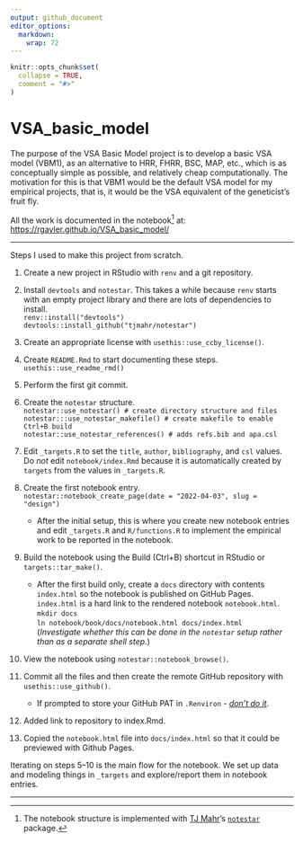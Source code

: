 ```yaml
---
output: github_document
editor_options: 
  markdown: 
    wrap: 72
---
```


<!-- README.md is generated from README.Rmd. Please edit that file -->

```r
knitr::opts_chunk$set(
  collapse = TRUE,
  comment = "#>"
)
```

# VSA_basic_model

<!-- badges: start -->

<!-- badges: end -->

The purpose of the VSA Basic Model project is to develop a basic VSA
model (VBM1), as an alternative to HRR, FHRR, BSC, MAP, etc., which is
as conceptually simple as possible, and relatively cheap
computationally. The motivation for this is that VBM1 would be the
default VSA model for my empirical projects, that is, it would be the
VSA equivalent of the geneticist's fruit fly.

<!--
What is special about using `README.Rmd` instead of just `README.md`? You can include R chunks.
You'll still need to render `README.Rmd` regularly, to keep `README.md` up-to-date. `devtools::build_readme()` is handy for this. You could also use GitHub Actions to re-render `README.Rmd` every time you push. An example workflow can be found here: <https://github.com/r-lib/actions/tree/v1/examples>.

You can also embed plots.
In that case, don't forget to commit and push the resulting figure files, so they display on GitHub. 
-->

All the work is documented in the notebook[^1] at:
<https://rgayler.github.io/VSA_basic_model/>

[^1]: The notebook structure is implemented with [TJ
    Mahr](https://www.tjmahr.com/)'s
    [`notestar`](https://github.com/tjmahr/notestar) package.

------------------------------------------------------------------------

Steps I used to make this project from scratch.

1.  Create a new project in RStudio with `renv` and a git repository.

2.  Install `devtools` and `notestar`. This takes a while because `renv`
    starts with an empty project library and there are lots of
    dependencies to install.  
    `renv::install("devtools")`  
    `devtools::install_github("tjmahr/notestar")`

3.  Create an appropriate license with `usethis::use_ccby_license()`.

4.  Create `README.Rmd` to start documenting these steps.  
    `usethis::use_readme_rmd()`

5.  Perform the first git commit.

6.  Create the `notestar` structure.  
    `notestar::use_notestar() # create directory structure and files`  
    `notestar:::use_notestar_makefile() # create makefile to enable Ctrl+B build`  
    `notestar::use_notestar_references() # adds refs.bib and apa.csl`

7.  Edit `_targets.R` to set the `title`, `author`, `bibliography`, and
    `csl` values. Do *not* edit `notebook/index.Rmd` because it is
    automatically created by `targets` from the values in `_targets.R`.

8.  Create the first notebook entry.  
    `notestar::notebook_create_page(date = "2022-04-03", slug = "design")`

    -   After the initial setup, this is where you create new notebook
        entries and edit `_targets.R` and `R/functions.R` to implement
        the empirical work to be reported in the notebook.

9.  Build the notebook using the Build (Ctrl+B) shortcut in RStudio or
    `targets::tar_make()`.

    -   After the first build only, create a `docs` directory with
        contents `index.html` so the notebook is published on GitHub
        Pages. `index.html` is a hard link to the rendered notebook
        `notebook.html`.  
        `mkdir docs`  
        `ln notebook/book/docs/notebook.html docs/index.html`  
        (*Investigate whether this can be done in the `notestar` setup
        rather than as a separate shell step.*)

10. View the notebook using `notestar::notebook_browse()`.

11. Commit all the files and then create the remote GitHub repository
    with `usethis::use_github()`.

    -   If prompted to store your GitHub PAT in `.Renviron` - [*don't do
        it*](https://usethis.r-lib.org/articles/git-credentials.html#tldr-use-https-2fa-and-a-github-personal-access-token).

12. Added link to repository to index.Rmd.

13. Copied the `notebook.html` file into `docs/index.html` so that it
    could be previewed with Github Pages.

Iterating on steps 5--10 is the main flow for the notebook. We set up
data and modeling things in `_targets` and explore/report them in
notebook entries.

------------------------------------------------------------------------

<!--
How the data/modeling flow into the notebook entries and into the final
notebook:

```
{r graph, dpi = 144}
targets::tar_visnetwork(targets_only = TRUE)
```
-->
